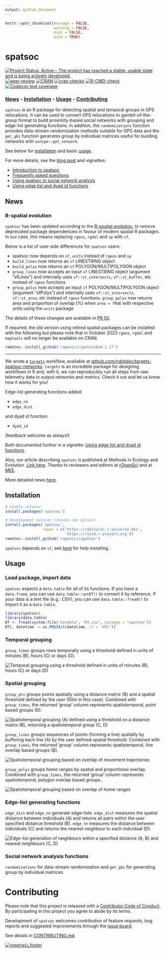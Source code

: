 ```yaml
---
output: github_document
---
```


```r
knitr::opts_chunk$set(message = FALSE, 
                      warning = FALSE,
                      eval = FALSE, 
                      echo = TRUE)
```

# spatsoc 

<!-- badges: start -->
[![Project Status: Active – The project has reached a stable, usable state and is being actively developed.](http://www.repostatus.org/badges/latest/active.svg)](https://www.repostatus.org/)
[![peer-review](https://badges.ropensci.org/237_status.svg)](https://github.com/ropensci/software-review/issues/237)
[![CRAN](https://www.r-pkg.org/badges/version/spatsoc)](https://cran.r-project.org/package=spatsoc)
[![cran checks](https://cranchecks.info/badges/summary/spatsoc)](https://cran.r-project.org/web/checks/check_results_spatsoc.html)
[![R-CMD-check](https://github.com/ropensci/spatsoc/actions/workflows/R-CMD-check.yaml/badge.svg)](https://github.com/ropensci/spatsoc/actions/workflows/R-CMD-check.yaml)
[![Codecov test coverage](https://codecov.io/gh/ropensci/spatsoc/graph/badge.svg)](https://app.codecov.io/gh/ropensci/spatsoc)
<!-- badges: end -->



### [News](#news) - [Installation](#installation) - [Usage](#usage) - [Contributing](#contributing)

`spatsoc` is an R package for detecting spatial and temporal groups in GPS relocations. It can be used to convert GPS relocations to gambit-of-the-group format to build proximity-based social networks with grouping and edge-list generating functions. In addition, the `randomizations` function provides data-stream randomization methods suitable for GPS data and the `get_gbi` function generates group by individual matrices useful for building networks with `asnipe::get_network`. 

See below for [installation](#installation) and basic [usage](#usage). 

For more details, see the [blog post](https://ropensci.org/blog/2018/12/04/spatsoc/) and vignettes:

* [Introduction to spatsoc](https://docs.ropensci.org/spatsoc/articles/spatsoc.html)
* [Frequently asked questions](https://docs.ropensci.org/spatsoc/articles/faq.html)
* [Using spatsoc in social network analysis](https://docs.ropensci.org/spatsoc/articles/using-in-sna.html)
* [Using edge list and dyad id functions](https://docs.ropensci.org/spatsoc/articles/using-edge-and-dyad.html)


## News
### R-spatial evolution

`spatsoc` has been updated according to the [R-spatial evolution](https://r-spatial.org/r/2022/04/12/evolution.html), to remove
deprecated package dependencies in favour of modern spatial R packages. In 
our case, this means replacing `rgeos`, `rgdal` and `sp` with `sf`. 

Below is a list of user-side differences for `spatsoc` users: 

- spatsoc now depends on `sf`, `units` instead of `rgeos` and `sp`
- `build_lines` now returns an `sf` LINESTRING object
- `build_polys` now returns an `sf` POLYGON/MULTIPOLYGON object
- `group_lines` now accepts an input `sf` LINESTRING object (argument "sfLines") 
and internally uses `sf::st_intersects`, `sf::st_buffer`, etc instead of `rgeos` functions
- `group_polys` now accepts an input `sf` POLYGON/MULTIPOLYGON object (argument "sfPolys") 
and internally uses `sf::st_intersects`, `sf::st_area`, etc instead of `rgeos` functions. 
`group_polys` now returns area and proportion of overlap (%) when `area = TRUE` with 
respective units using the `units` package

The details of these changes are available in [PR 50](https://github.com/ropensci/spatsoc/issues/50). 

If required, the old version using retired spatial packages can be installed 
with the following but please note that in October 2023 `rgeos`, `rgdal` and 
`maptools` will no longer be available on CRAN. 

```r
remotes::install_github('ropensci/spatsoc@v0.1.17')
```


---

We wrote a [`targets`](https://github.com/ropensci/targets) workflow, available
at
[github.com/robitalec/targets-spatsoc-networks](https://github.com/robitalec/targets-spatsoc-networks).
`targets` is an incredible package for designing workflows in R and, with it, we
can reproducibly run all steps from raw telemetry data to output networks and
metrics. Check it out and let us know how it works for you!


Edge-list generating functions added:

  * `edge_nn`
  * `edge_dist`
  
and dyad id function:

  * `dyad_id`
  
(feedback welcome as always!)

Both documented further in a vignette: [Using edge list and dyad id functions](https://docs.ropensci.org/spatsoc/articles/using-edge-and-dyad.html).


Also, our article describing `spatsoc` is published at Methods in Ecology and Evolution. [Link here](https://doi.org/10.1111/2041-210X.13215). Thanks to reviewers and editors at [rOpenSci](https://github.com/ropensci/software-review/issues/237) and at [MEE](https://besjournals.onlinelibrary.wiley.com/journal/2041210x). 


More detailed news [here](https://docs.ropensci.org/spatsoc/news/index.html).


## Installation

```r
# Stable release
install.packages('spatsoc')

# Development version (choose one option)
install.packages('spatsoc', 
                 repos = c('https://robitalec.r-universe.dev',
                           'https://cloud.r-project.org'))
remotes::install_github('ropensci/spatsoc')
```

`spatsoc` depends on `sf`, see [here](https://github.com/r-spatial/sf#installing)
for help installing. 



## Usage
### Load package, import data
`spatsoc` expects a `data.table` for all of its functions. If you have a `data.frame`, you can use `data.table::setDT()` to convert it by reference. If your data is a text file (e.g.: CSV), you can use `data.table::fread()` to import it as a `data.table`. 

```r
library(spatsoc)
library(data.table)
DT <- fread(system.file("extdata", "DT.csv", package = "spatsoc"))
DT[, datetime := as.POSIXct(datetime, tz = 'UTC')]
```


### Temporal grouping
`group_times` groups rows temporally using a threshold defined in units of minutes (B), hours (C) or days (D). 

<img src="man/figures/fig1.png" style="max-height:400px; display:block; margin-left: auto; margin-right: auto;" alt="Temporal grouping using a threshold defined in units of minutes (B), hours (C) or days (D)"/>

### Spatial grouping 
`group_pts` groups points spatially using a distance matrix (B) and a spatial threshold defined by the user (50m in this case). Combined with `group_times`, the returned 'group' column represents spatiotemporal, point based groups (D). 


<img src="man/figures/fig2.png" style="max-height:400px; display:block; margin-left: auto; margin-right: auto;" alt="Spatiotemporal grouping (A) defined using a threshold on a distance matrix (B), returning a spatiotemporal group (C, D)"/>

`group_lines` groups sequences of points (forming a line) spatially by buffering each line (A) by the user defined spatial threshold. Combined with `group_times`, the returned 'group' column represents spatiotemporal, line overlap based groups (B). 

<img src="man/figures/fig3.png" style="max-height:400px; display:block; margin-left: auto; margin-right: auto;" alt="Spatiotemporal grouping based on overlap of movement trajectories"/>



`group_polys` groups home ranges by spatial and proportional overlap. Combined with `group_times`, the returned 'group' column represents spatiotemporal, polygon overlap based groups. 


<img src="man/figures/fig4.png" style="max-height:400px; display:block; margin-left: auto; margin-right: auto;" alt="Spatiotemporal grouping based on overlap of home ranges"/>


### Edge-list generating functions
`edge_dist` and `edge_nn` generate edge-lists. `edge_dist` measures the spatial distance between individuals (A) and returns all pairs within the user specified distance threshold (B). `edge_nn` measures the distance between individuals (C) and returns the nearest neighbour to each individual (D). 

<img src="man/figures/fig5.png" style="max-height:400px; display:block; margin-left: auto; margin-right: auto;" alt="Edge-list generation of neighbours within a specified distance (A, B) and nearest neighbours (C, D)"/>

### Social network analysis functions
`randomizations` for data-stream randomization and `get_gbi` for generating group by individual matrices. 




# Contributing
Please note that this project is released with a [Contributor Code of Conduct](CODE_OF_CONDUCT.md). By participating in this project you agree to abide by its terms.
  
Development of `spatsoc` welcomes contribution of feature requests, bug reports and suggested improvements through the [issue board](https://github.com/ropensci/spatsoc/issues). 

See details in [CONTRIBUTING.md](CONTRIBUTING.md). 

[![ropensci_footer](https://ropensci.org/public_images/ropensci_footer.png)](https://ropensci.org)

